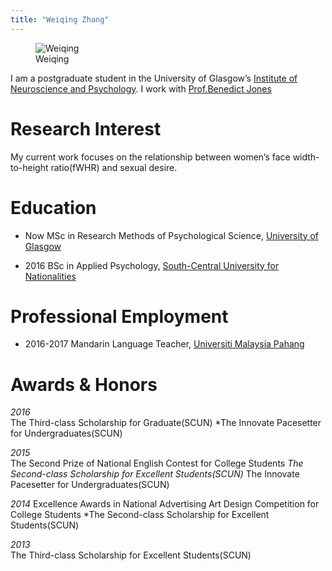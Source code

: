 ```yaml
---
title: "Weiqing Zhang"
---
```

<style>
.list-group-item.active,.list-group-
item.active：focus,. list-group-
item.active:hover{
background-color: grey
}
</style>

![Weiqing](images/Weiqing.jpg)



I am a postgraduate student in the University of Glasgow's
[Institute of Neuroscience and Psychology](http://www.gla.ac.uk/researchinstitutes/neurosciencepsychology/).
I work with [Prof.Benedict Jones](https://www.gla.ac.uk/researchinstitutes/neurosciencepsychology/staff/benjones/)

# Research Interest
My current work focuses on the relationship between women's face width-to-height ratio(fWHR) and sexual desire.

# Education
* Now 
MSc in Research Methods of Psychological Science, [University of Glasgow](https://www.gla.ac.uk/)
  
* 2016
BSc in Applied Psychology, [South-Central University for Nationalities](http://www.scuec.edu.cn/)

# Professional Employment
* 2016-2017
Mandarin Language Teacher, [Universiti Malaysia Pahang](http://ump.edu.my/)

# Awards & Honors
*2016  
     *The Third-class Scholarship for Graduate(SCUN) 
     *The Innovate Pacesetter for Undergraduates(SCUN) 
     
*2015  
     *The Second Prize of National English Contest for College Students
     *The Second-class Scholarship for Excellent Students(SCUN) 
     *The Innovate Pacesetter for Undergraduates(SCUN) 

*2014
     *Excellence Awards in National Advertising Art Design Competition for 
College Students 
     *The Second-class Scholarship for Excellent Students(SCUN) 
     
*2013  
     *The Third-class Scholarship for Excellent Students(SCUN) 
             
    